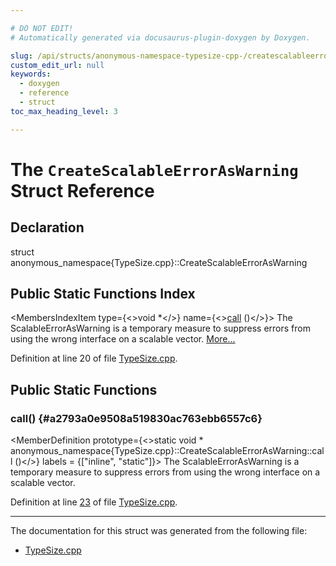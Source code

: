 ```yaml
---

# DO NOT EDIT!
# Automatically generated via docusaurus-plugin-doxygen by Doxygen.

slug: /api/structs/anonymous-namespace-typesize-cpp-/createscalableerroraswarning
custom_edit_url: null
keywords:
  - doxygen
  - reference
  - struct
toc_max_heading_level: 3

---
```





# The `CreateScalableErrorAsWarning` Struct Reference

<DoxygenPage pluginConfig={pluginConfig}>



## Declaration

<CodeBlock>struct anonymous_namespace{TypeSize.cpp}::CreateScalableErrorAsWarning</CodeBlock>

## Public Static Functions Index

<MembersIndex>

<MembersIndexItem
  type={<>void &#42;</>}
  name={<><a href="#a2793a0e9508a519830ac763ebb6557c6">call</a> ()</>}>
The ScalableErrorAsWarning is a temporary measure to suppress errors from using the wrong interface on a scalable vector. <a href="#a2793a0e9508a519830ac763ebb6557c6">More...</a>
</MembersIndexItem>

</MembersIndex>


Definition at line 20 of file <a href="/docs/api/files/lib/lib/support/typesize-cpp">TypeSize.cpp</a>.

<SectionDefinition>

## Public Static Functions

### call() {#a2793a0e9508a519830ac763ebb6557c6}

<MemberDefinition
  prototype={<>static void &#42; anonymous&#95;namespace&#123;TypeSize.cpp&#125;::CreateScalableErrorAsWarning::call ()</>}
  labels = {["inline", "static"]}>
The ScalableErrorAsWarning is a temporary measure to suppress errors from using the wrong interface on a scalable vector.

Definition at line <a href="/docs/api/files/lib/lib/support/typesize-cpp/#l00023">23</a> of file <a href="/docs/api/files/lib/lib/support/typesize-cpp">TypeSize.cpp</a>.
</MemberDefinition>

</SectionDefinition>

<hr/>

The documentation for this struct was generated from the following file:

<ul>
<li><a href="/docs/api/files/lib/lib/support/typesize-cpp">TypeSize.cpp</a></li>
</ul>

</DoxygenPage>
